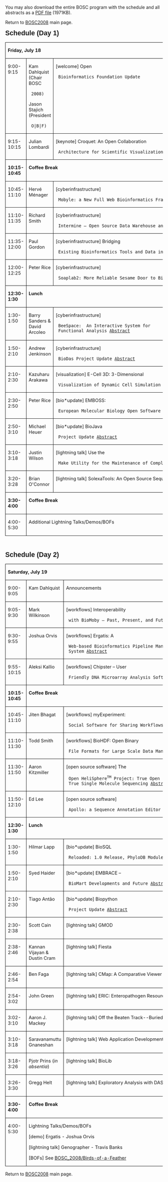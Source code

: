 You may also download the entire BOSC program with the schedule and all abstracts as a [http://www.open-bio.org/w/images/b/b6/BOSC2008_program.pdf PDF file] (1971KB).

Return to [[BOSC_2008 | BOSC2008]] main page.

<div class=Section1>

<p class=MsoNormal style='margin-left:.25in;text-indent:-.25in'><b
style='mso-bidi-font-weight:normal'><span style='font-size:16.0pt;font-family:
Arial'>Schedule (Day 1)</span></b></p>

<table class=MsoTableGrid border=1 cellspacing=0 cellpadding=0
 style='border-collapse:collapse;border:none;mso-border-alt:solid windowtext .5pt;
 mso-yfti-tbllook:480;mso-padding-alt:0in 5.4pt 0in 5.4pt;mso-border-insideh:
 .5pt solid windowtext;mso-border-insidev:.5pt solid windowtext'>
 <tr style='mso-yfti-irow:0;mso-yfti-firstrow:yes'>
  <td width=638 colspan=3 valign=top style='width:6.65in;border:solid windowtext 1.0pt;
  mso-border-alt:solid windowtext .5pt;padding:0in 5.4pt 0in 5.4pt'>
  <p class=MsoNormal><b style='mso-bidi-font-weight:normal'><span
  style='font-size:11.0pt'>Friday, July 18</span></b></p>
  <p class=MsoNormal><b style='mso-bidi-font-weight:normal'><span
  style='font-size:11.0pt'></span></b></p>
  </td>
 </tr>
 <tr style='mso-yfti-irow:1'>
  <td width=95 valign=top style='width:71.4pt;border:solid windowtext 1.0pt;
  border-top:none;mso-border-top-alt:solid windowtext .5pt;mso-border-alt:solid windowtext .5pt;
  padding:0in 5.4pt 0in 5.4pt'>
  <p class=MsoNormal><span style='font-size:11.0pt'>9:00-9:15</span></p>
  </td>
  <td width=136 valign=top style='width:102.0pt;border-top:none;border-left:
  none;border-bottom:solid windowtext 1.0pt;border-right:solid windowtext 1.0pt;
  mso-border-top-alt:solid windowtext .5pt;mso-border-left-alt:solid windowtext .5pt;
  mso-border-alt:solid windowtext .5pt;padding:0in 5.4pt 0in 5.4pt'>
  <p class=MsoNormal><span style='font-size:11.0pt'>Kam Dahlquist (Chair BOSC
  2008)</span></p>
  <p class=MsoNormal><span style='font-size:11.0pt'>Jason Stajich (President
  O|B|F)</span></p>
  </td>
  <td width=407 valign=top style='width:305.4pt;border-top:none;border-left:
  none;border-bottom:solid windowtext 1.0pt;border-right:solid windowtext 1.0pt;
  mso-border-top-alt:solid windowtext .5pt;mso-border-left-alt:solid windowtext .5pt;
  mso-border-alt:solid windowtext .5pt;padding:0in 5.4pt 0in 5.4pt'>
  <p class=MsoNormal><span style='font-size:11.0pt'>[welcome] Open
  Bioinformatics Foundation Update</span></p>
  </td>
 </tr>
 <tr style='mso-yfti-irow:2'>
  <td width=95 valign=top style='width:71.4pt;border:solid windowtext 1.0pt;
  border-top:none;mso-border-top-alt:solid windowtext .5pt;mso-border-alt:solid windowtext .5pt;
  padding:0in 5.4pt 0in 5.4pt'>
  <p class=MsoNormal><span style='font-size:11.0pt'>9:15-10:15</span></p>
  </td>
  <td width=136 valign=top style='width:102.0pt;border-top:none;border-left:
  none;border-bottom:solid windowtext 1.0pt;border-right:solid windowtext 1.0pt;
  mso-border-top-alt:solid windowtext .5pt;mso-border-left-alt:solid windowtext .5pt;
  mso-border-alt:solid windowtext .5pt;padding:0in 5.4pt 0in 5.4pt'>
  <p class=MsoNormal><span style='font-size:11.0pt'>Julian Lombardi</span></p>
  </td>
  <td width=407 valign=top style='width:305.4pt;border-top:none;border-left:
  none;border-bottom:solid windowtext 1.0pt;border-right:solid windowtext 1.0pt;
  mso-border-top-alt:solid windowtext .5pt;mso-border-left-alt:solid windowtext .5pt;
  mso-border-alt:solid windowtext .5pt;padding:0in 5.4pt 0in 5.4pt'>
  <p class=MsoNormal><span lang=EN style='font-size:11.0pt;mso-ansi-language:
  EN;mso-bidi-font-weight:bold'>[keynote] Croquet: An Open Collaboration
  Architecture for Scientific Visualization and Simulation</span><span
  style='font-size:11.0pt'></span></p>
  </td>
 </tr>
 <tr style='mso-yfti-irow:3'>
  <td width=95 valign=top style='width:71.4pt;border:solid windowtext 1.0pt;
  border-top:none;mso-border-top-alt:solid windowtext .5pt;mso-border-alt:solid windowtext .5pt;
  padding:0in 5.4pt 0in 5.4pt'>
  <p class=MsoNormal><b style='mso-bidi-font-weight:normal'><span
  style='font-size:11.0pt'>10:15-10:45</span></b></p>
  </td>
  <td width=543 colspan=2 valign=top style='width:407.4pt;border-top:none;
  border-left:none;border-bottom:solid windowtext 1.0pt;border-right:solid windowtext 1.0pt;
  mso-border-top-alt:solid windowtext .5pt;mso-border-left-alt:solid windowtext .5pt;
  mso-border-alt:solid windowtext .5pt;padding:0in 5.4pt 0in 5.4pt'>
  <p class=MsoNormal><b style='mso-bidi-font-weight:normal'><span
  style='font-size:11.0pt'>Coffee Break</span></b></p>
  <p class=MsoNormal><b style='mso-bidi-font-weight:normal'><span
  style='font-size:11.0pt'></span></b></p>
  </td>
 </tr>
 <tr style='mso-yfti-irow:4'>
  <td width=95 valign=top style='width:71.4pt;border:solid windowtext 1.0pt;
  border-top:none;mso-border-top-alt:solid windowtext .5pt;mso-border-alt:solid windowtext .5pt;
  padding:0in 5.4pt 0in 5.4pt'>
  <p class=MsoNormal><span style='font-size:11.0pt'>10:45-11:10</span></p>
  </td>
  <td width=136 valign=top style='width:102.0pt;border-top:none;border-left:
  none;border-bottom:solid windowtext 1.0pt;border-right:solid windowtext 1.0pt;
  mso-border-top-alt:solid windowtext .5pt;mso-border-left-alt:solid windowtext .5pt;
  mso-border-alt:solid windowtext .5pt;padding:0in 5.4pt 0in 5.4pt'>
  <p class=MsoNormal><span style='font-size:11.0pt'>Hervé Ménager </span></p>
  </td>
  <td width=407 valign=top style='width:305.4pt;border-top:none;border-left:
  none;border-bottom:solid windowtext 1.0pt;border-right:solid windowtext 1.0pt;
  mso-border-top-alt:solid windowtext .5pt;mso-border-left-alt:solid windowtext .5pt;
  mso-border-alt:solid windowtext .5pt;padding:0in 5.4pt 0in 5.4pt'>
  <p class=MsoNormal><span style='font-size:11.0pt'>[cyberinfrastructure]
  Mobyle: a New Full Web Bioinformatics Framework [http://www.open-bio.org/w/images/c/c7/Menager_Mobyle_abstract.pdf Abstract]</span></p>
  </td>
 </tr>
 <tr style='mso-yfti-irow:5'>
  <td width=95 valign=top style='width:71.4pt;border:solid windowtext 1.0pt;
  border-top:none;mso-border-top-alt:solid windowtext .5pt;mso-border-alt:solid windowtext .5pt;
  padding:0in 5.4pt 0in 5.4pt'>
  <p class=MsoNormal><span style='font-size:11.0pt'>11:10-11:35</span></p>
  </td>
  <td width=136 valign=top style='width:102.0pt;border-top:none;border-left:
  none;border-bottom:solid windowtext 1.0pt;border-right:solid windowtext 1.0pt;
  mso-border-top-alt:solid windowtext .5pt;mso-border-left-alt:solid windowtext .5pt;
  mso-border-alt:solid windowtext .5pt;padding:0in 5.4pt 0in 5.4pt'>
  <p class=MsoNormal><span style='font-size:11.0pt'>Richard Smith</span></p>
  </td>
  <td width=407 valign=top style='width:305.4pt;border-top:none;border-left:
  none;border-bottom:solid windowtext 1.0pt;border-right:solid windowtext 1.0pt;
  mso-border-top-alt:solid windowtext .5pt;mso-border-left-alt:solid windowtext .5pt;
  mso-border-alt:solid windowtext .5pt;padding:0in 5.4pt 0in 5.4pt'>
  <p class=MsoNormal><span style='font-size:11.0pt'>[cyberinfrastructure]
  Intermine – Open Source Data Warehouse and Query Interface [http://www.open-bio.org/w/images/e/e5/Smith_R_Intermine_abstract.pdf Abstract]</span></p>
  </td>
 </tr>
 <tr style='mso-yfti-irow:6'>
  <td width=95 valign=top style='width:71.4pt;border:solid windowtext 1.0pt;
  border-top:none;mso-border-top-alt:solid windowtext .5pt;mso-border-alt:solid windowtext .5pt;
  padding:0in 5.4pt 0in 5.4pt'>
  <p class=MsoNormal><span style='font-size:11.0pt'>11:35-12:00</span></p>
  </td>
  <td width=136 valign=top style='width:102.0pt;border-top:none;border-left:
  none;border-bottom:solid windowtext 1.0pt;border-right:solid windowtext 1.0pt;
  mso-border-top-alt:solid windowtext .5pt;mso-border-left-alt:solid windowtext .5pt;
  mso-border-alt:solid windowtext .5pt;padding:0in 5.4pt 0in 5.4pt'>
  <p class=MsoNormal><span style='font-size:11.0pt'>Paul Gordon</span></p>
  </td>
  <td width=407 valign=top style='width:305.4pt;border-top:none;border-left:
  none;border-bottom:solid windowtext 1.0pt;border-right:solid windowtext 1.0pt;
  mso-border-top-alt:solid windowtext .5pt;mso-border-left-alt:solid windowtext .5pt;
  mso-border-alt:solid windowtext .5pt;padding:0in 5.4pt 0in 5.4pt'>
  <p class=MsoNormal><span style='font-size:11.0pt'>[cyberinfrastructure] Bridging
  Existing Bioinformatics Tools and Data into Semantic Web Services [http://www.open-bio.org/w/images/6/69/Gordon_SemanticWeb_abstract.pdf Abstract]</span></p>
  </td>
 </tr>
 <tr style='mso-yfti-irow:7'>
  <td width=95 valign=top style='width:71.4pt;border:solid windowtext 1.0pt;
  border-top:none;mso-border-top-alt:solid windowtext .5pt;mso-border-alt:solid windowtext .5pt;
  padding:0in 5.4pt 0in 5.4pt'>
  <p class=MsoNormal><span style='font-size:11.0pt'>12:00-12:25</span></p>
  </td>
  <td width=136 valign=top style='width:102.0pt;border-top:none;border-left:
  none;border-bottom:solid windowtext 1.0pt;border-right:solid windowtext 1.0pt;
  mso-border-top-alt:solid windowtext .5pt;mso-border-left-alt:solid windowtext .5pt;
  mso-border-alt:solid windowtext .5pt;padding:0in 5.4pt 0in 5.4pt'>
  <p class=MsoNormal><span style='font-size:11.0pt'>Peter Rice</span></p>
  </td>
  <td width=407 valign=top style='width:305.4pt;border-top:none;border-left:
  none;border-bottom:solid windowtext 1.0pt;border-right:solid windowtext 1.0pt;
  mso-border-top-alt:solid windowtext .5pt;mso-border-left-alt:solid windowtext .5pt;
  mso-border-alt:solid windowtext .5pt;padding:0in 5.4pt 0in 5.4pt'>
  <p class=MsoNormal><span style='font-size:11.0pt'>[cyberinfrastructure]
  Soaplab2: More Reliable Sesame Door to Bioinformatics Programs [http://www.open-bio.org/w/images/3/3c/Rice_Soaplab2_abstract.pdf Abstract]</span></p>
  </td>
 </tr>
 <tr style='mso-yfti-irow:8'>
  <td width=95 valign=top style='width:71.4pt;border:solid windowtext 1.0pt;
  border-top:none;mso-border-top-alt:solid windowtext .5pt;mso-border-alt:solid windowtext .5pt;
  padding:0in 5.4pt 0in 5.4pt'>
  <p class=MsoNormal><b style='mso-bidi-font-weight:normal'><span
  style='font-size:11.0pt'>12:30-1:30</span></b></p>
  </td>
  <td width=543 colspan=2 valign=top style='width:407.4pt;border-top:none;
  border-left:none;border-bottom:solid windowtext 1.0pt;border-right:solid windowtext 1.0pt;
  mso-border-top-alt:solid windowtext .5pt;mso-border-left-alt:solid windowtext .5pt;
  mso-border-alt:solid windowtext .5pt;padding:0in 5.4pt 0in 5.4pt'>
  <p class=MsoNormal><b style='mso-bidi-font-weight:normal'><span
  style='font-size:11.0pt'>Lunch</span></b></p>
  <p class=MsoNormal><b style='mso-bidi-font-weight:normal'><span
  style='font-size:11.0pt'></span></b></p>
  </td>
 </tr>
 <tr style='mso-yfti-irow:9'>
  <td width=95 valign=top style='width:71.4pt;border:solid windowtext 1.0pt;
  border-top:none;mso-border-top-alt:solid windowtext .5pt;mso-border-alt:solid windowtext .5pt;
  padding:0in 5.4pt 0in 5.4pt'>
  <p class=MsoNormal><span style='font-size:11.0pt'>1:30-1:50</span></p>
  </td>
  <td width=136 valign=top style='width:102.0pt;border-top:none;border-left:
  none;border-bottom:solid windowtext 1.0pt;border-right:solid windowtext 1.0pt;
  mso-border-top-alt:solid windowtext .5pt;mso-border-left-alt:solid windowtext .5pt;
  mso-border-alt:solid windowtext .5pt;padding:0in 5.4pt 0in 5.4pt'>
  <p class=MsoNormal><span style='font-size:11.0pt'>Barry Sanders &amp; David Arcoleo</span></p>
  </td>
  <td width=407 valign=top style='width:305.4pt;border-top:none;border-left:
  none;border-bottom:solid windowtext 1.0pt;border-right:solid windowtext 1.0pt;
  mso-border-top-alt:solid windowtext .5pt;mso-border-left-alt:solid windowtext .5pt;
  mso-border-alt:solid windowtext .5pt;padding:0in 5.4pt 0in 5.4pt'>
  <p class=MsoNormal><span style='font-size:11.0pt'>[cyberinfrastructure]
  BeeSpace:<span style='mso-spacerun:yes'>  </span>An Interactive System for
  Functional Analysis [http://www.open-bio.org/w/images/2/27/Sanders_Arcoleo_BeeSpace_abstract.pdf Abstract]</span></p>
  </td>
 </tr>
 <tr style='mso-yfti-irow:10'>
  <td width=95 valign=top style='width:71.4pt;border:solid windowtext 1.0pt;
  border-top:none;mso-border-top-alt:solid windowtext .5pt;mso-border-alt:solid windowtext .5pt;
  padding:0in 5.4pt 0in 5.4pt'>
  <p class=MsoNormal><span style='font-size:11.0pt'>1:50-2:10</span></p>
  </td>
  <td width=136 valign=top style='width:102.0pt;border-top:none;border-left:
  none;border-bottom:solid windowtext 1.0pt;border-right:solid windowtext 1.0pt;
  mso-border-top-alt:solid windowtext .5pt;mso-border-left-alt:solid windowtext .5pt;
  mso-border-alt:solid windowtext .5pt;padding:0in 5.4pt 0in 5.4pt'>
  <p class=MsoNormal><span style='font-size:11.0pt'>Andrew Jenkinson</span></p>
  <p class=MsoNormal><span style='font-size:11.0pt'></span></p>
  </td>
  <td width=407 valign=top style='width:305.4pt;border-top:none;border-left:
  none;border-bottom:solid windowtext 1.0pt;border-right:solid windowtext 1.0pt;
  mso-border-top-alt:solid windowtext .5pt;mso-border-left-alt:solid windowtext .5pt;
  mso-border-alt:solid windowtext .5pt;padding:0in 5.4pt 0in 5.4pt'>
  <p class=MsoNormal><span style='font-size:11.0pt'>[cyberinfrastructure]
  BioDas Project Update [http://www.open-bio.org/w/images/6/6c/Jenkinson_BioDas_abstract.pdf Abstract]</span></p>
  </td>
 </tr>
 <tr style='mso-yfti-irow:11'>
  <td width=95 valign=top style='width:71.4pt;border:solid windowtext 1.0pt;
  border-top:none;mso-border-top-alt:solid windowtext .5pt;mso-border-alt:solid windowtext .5pt;
  padding:0in 5.4pt 0in 5.4pt'>
  <p class=MsoNormal><span style='font-size:11.0pt'>2:10-2:30</span></p>
  </td>
  <td width=136 valign=top style='width:102.0pt;border-top:none;border-left:
  none;border-bottom:solid windowtext 1.0pt;border-right:solid windowtext 1.0pt;
  mso-border-top-alt:solid windowtext .5pt;mso-border-left-alt:solid windowtext .5pt;
  mso-border-alt:solid windowtext .5pt;padding:0in 5.4pt 0in 5.4pt'>
  <p class=MsoNormal><span style='font-size:11.0pt'>Kazuharu Arakawa</span></p>
  </td>
  <td width=407 valign=top style='width:305.4pt;border-top:none;border-left:
  none;border-bottom:solid windowtext 1.0pt;border-right:solid windowtext 1.0pt;
  mso-border-top-alt:solid windowtext .5pt;mso-border-left-alt:solid windowtext .5pt;
  mso-border-alt:solid windowtext .5pt;padding:0in 5.4pt 0in 5.4pt'>
  <p class=MsoNormal><span style='font-size:11.0pt'>[visualization] E-Cell 3D: 3-Dimensional
  Visualization of Dynamic Cell Simulation [http://www.open-bio.org/w/images/2/20/Arakawa_E-Cell3D_abstract.pdf Abstract]</span></p>
  </td>
 </tr>
 <tr style='mso-yfti-irow:12'>
  <td width=95 valign=top style='width:71.4pt;border:solid windowtext 1.0pt;
  border-top:none;mso-border-top-alt:solid windowtext .5pt;mso-border-alt:solid windowtext .5pt;
  padding:0in 5.4pt 0in 5.4pt'>
  <p class=MsoNormal><span style='font-size:11.0pt'>2:30-2:50</span></p>
  </td>
  <td width=136 valign=top style='width:102.0pt;border-top:none;border-left:
  none;border-bottom:solid windowtext 1.0pt;border-right:solid windowtext 1.0pt;
  mso-border-top-alt:solid windowtext .5pt;mso-border-left-alt:solid windowtext .5pt;
  mso-border-alt:solid windowtext .5pt;padding:0in 5.4pt 0in 5.4pt'>
  <p class=MsoNormal><span style='font-size:11.0pt'>Peter Rice</span></p>
  </td>
  <td width=407 valign=top style='width:305.4pt;border-top:none;border-left:
  none;border-bottom:solid windowtext 1.0pt;border-right:solid windowtext 1.0pt;
  mso-border-top-alt:solid windowtext .5pt;mso-border-left-alt:solid windowtext .5pt;
  mso-border-alt:solid windowtext .5pt;padding:0in 5.4pt 0in 5.4pt'>
  <p class=MsoNormal><span style='font-size:11.0pt'>[bio*update] EMBOSS:
  European Molecular Biology Open Software Suite [http://www.open-bio.org/w/images/c/ca/Rice_EMBOSS_abstract.pdf Abstract]</span></p>
  </td>
 </tr>
 <tr style='mso-yfti-irow:13'>
  <td width=95 valign=top style='width:71.4pt;border:solid windowtext 1.0pt;
  border-top:none;mso-border-top-alt:solid windowtext .5pt;mso-border-alt:solid windowtext .5pt;
  padding:0in 5.4pt 0in 5.4pt'>
  <p class=MsoNormal><span style='font-size:11.0pt'>2:50-3:10</span></p>
  </td>
  <td width=136 valign=top style='width:102.0pt;border-top:none;border-left:
  none;border-bottom:solid windowtext 1.0pt;border-right:solid windowtext 1.0pt;
  mso-border-top-alt:solid windowtext .5pt;mso-border-left-alt:solid windowtext .5pt;
  mso-border-alt:solid windowtext .5pt;padding:0in 5.4pt 0in 5.4pt'>
  <p class=MsoNormal><span style='font-size:11.0pt'>Michael Heuer</span></p>
  <p class=MsoNormal><span style='font-size:11.0pt'></span></p>
  </td>
  <td width=407 valign=top style='width:305.4pt;border-top:none;border-left:
  none;border-bottom:solid windowtext 1.0pt;border-right:solid windowtext 1.0pt;
  mso-border-top-alt:solid windowtext .5pt;mso-border-left-alt:solid windowtext .5pt;
  mso-border-alt:solid windowtext .5pt;padding:0in 5.4pt 0in 5.4pt'>
  <p class=MsoNormal><span style='font-size:11.0pt'>[bio*update] BioJava
  Project Update [http://www.open-bio.org/w/images/1/10/Heuer_BioJava_abstract.pdf Abstract]</span></p>
  </td>
 </tr>
 <tr style='mso-yfti-irow:14'>
  <td width=95 valign=top style='width:71.4pt;border:solid windowtext 1.0pt;
  border-top:none;mso-border-top-alt:solid windowtext .5pt;mso-border-alt:solid windowtext .5pt;
  padding:0in 5.4pt 0in 5.4pt'>
  <p class=MsoNormal><span style='font-size:11.0pt'>3:10-3:18</span></p>
  </td>
  <td width=136 valign=top style='width:102.0pt;border-top:none;border-left:
  none;border-bottom:solid windowtext 1.0pt;border-right:solid windowtext 1.0pt;
  mso-border-top-alt:solid windowtext .5pt;mso-border-left-alt:solid windowtext .5pt;
  mso-border-alt:solid windowtext .5pt;padding:0in 5.4pt 0in 5.4pt'>
  <p class=MsoNormal><span style='font-size:11.0pt'>Justin Wilson</span></p>
  </td>
  <td width=407 valign=top style='width:305.4pt;border-top:none;border-left:
  none;border-bottom:solid windowtext 1.0pt;border-right:solid windowtext 1.0pt;
  mso-border-top-alt:solid windowtext .5pt;mso-border-left-alt:solid windowtext .5pt;
  mso-border-alt:solid windowtext .5pt;padding:0in 5.4pt 0in 5.4pt'>
  <p class=MsoNormal><span style='font-size:11.0pt'>[lightning talk] Use the
  Make Utility for the Maintenance of Complex Bioinformatics Pipelines [http://www.open-bio.org/w/images/a/a9/Wilson_Make_abstract.pdf Abstract]</span></p>
  </td>
 </tr>
<tr style='mso-yfti-irow:14'>
  <td width=95 valign=top style='width:71.4pt;border:solid windowtext 1.0pt;
  border-top:none;mso-border-top-alt:solid windowtext .5pt;mso-border-alt:solid windowtext .5pt;
  padding:0in 5.4pt 0in 5.4pt'>
  <p class=MsoNormal><span style='font-size:11.0pt'>3:20-3:28</span></p>
  </td>
  <td width=136 valign=top style='width:102.0pt;border-top:none;border-left:
  none;border-bottom:solid windowtext 1.0pt;border-right:solid windowtext 1.0pt;
  mso-border-top-alt:solid windowtext .5pt;mso-border-left-alt:solid windowtext .5pt;
  mso-border-alt:solid windowtext .5pt;padding:0in 5.4pt 0in 5.4pt'>
  <p class=MsoNormal><span style='font-size:11.0pt'>Brian O'Connor</span></p>
  </td>
  <td width=407 valign=top style='width:305.4pt;border-top:none;border-left:
  none;border-bottom:solid windowtext 1.0pt;border-right:solid windowtext 1.0pt;
  mso-border-top-alt:solid windowtext .5pt;mso-border-left-alt:solid windowtext .5pt;
  mso-border-alt:solid windowtext .5pt;padding:0in 5.4pt 0in 5.4pt'>
  <p class=MsoNormal><span style='font-size:11.0pt'>[lightning talk] SolexaTools: An Open Source Sequence Analysis Framework [http://www.open-bio.org/w/images/6/63/OConnor_SolexaTools_abstract.pdf Abstract]</span></p>
  </td>
 </tr> 
 <tr style='mso-yfti-irow:16'>
  <td width=95 valign=top style='width:71.4pt;border:solid windowtext 1.0pt;
  border-top:none;mso-border-top-alt:solid windowtext .5pt;mso-border-alt:solid windowtext .5pt;
  padding:0in 5.4pt 0in 5.4pt'>
  <p class=MsoNormal><b style='mso-bidi-font-weight:normal'><span
  style='font-size:11.0pt'>3:30-4:00</span></b></p>
  </td>
  <td width=543 colspan=2 valign=top style='width:407.4pt;border-top:none;
  border-left:none;border-bottom:solid windowtext 1.0pt;border-right:solid windowtext 1.0pt;
  mso-border-top-alt:solid windowtext .5pt;mso-border-left-alt:solid windowtext .5pt;
  mso-border-alt:solid windowtext .5pt;padding:0in 5.4pt 0in 5.4pt'>
  <p class=MsoNormal><b style='mso-bidi-font-weight:normal'><span
  style='font-size:11.0pt'>Coffee Break</span></b></p>
  <p class=MsoNormal><b style='mso-bidi-font-weight:normal'><span
  style='font-size:11.0pt'></span></b></p>
  </td>
 </tr>
 <tr style='mso-yfti-irow:17;mso-yfti-lastrow:yes'>
  <td width=95 valign=top style='width:71.4pt;border:solid windowtext 1.0pt;
  border-top:none;mso-border-top-alt:solid windowtext .5pt;mso-border-alt:solid windowtext .5pt;
  padding:0in 5.4pt 0in 5.4pt'>
  <p class=MsoNormal><span style='font-size:11.0pt'>4:00-5:30</span></p>
  </td>
  <td width=543 colspan=2 valign=top style='width:407.4pt;border-top:none;
  border-left:none;border-bottom:solid windowtext 1.0pt;border-right:solid windowtext 1.0pt;
  mso-border-top-alt:solid windowtext .5pt;mso-border-left-alt:solid windowtext .5pt;
  mso-border-alt:solid windowtext .5pt;padding:0in 5.4pt 0in 5.4pt'>
  <p class=MsoNormal><span style='font-size:11.0pt'>Additional Lightning Talks/Demos/BOFs</span></p>
  <p class=MsoNormal><span style='font-size:11.0pt'></span></p>
  </td>
 </tr>
</table>

<p class=MsoNormal></p>

<span style='font-size:12.0pt;font-family:"Times New Roman";mso-fareast-font-family:
"Times New Roman";mso-ansi-language:EN-US;mso-fareast-language:EN-US;
mso-bidi-language:AR-SA'><br clear=all style='page-break-before:always'>
</span>

<p class=MsoNormal style='margin-left:.25in;text-indent:-.25in'><b
style='mso-bidi-font-weight:normal'><span style='font-size:16.0pt;font-family:
Arial'>Schedule (Day 2)</span></b></p>

<p class=MsoNormal></p>

<table class=MsoTableGrid border=1 cellspacing=0 cellpadding=0
 style='border-collapse:collapse;border:none;mso-border-alt:solid windowtext .5pt;
 mso-yfti-tbllook:480;mso-padding-alt:0in 5.4pt 0in 5.4pt;mso-border-insideh:
 .5pt solid windowtext;mso-border-insidev:.5pt solid windowtext'>
 <tr style='mso-yfti-irow:0;mso-yfti-firstrow:yes'>
  <td width=638 colspan=3 valign=top style='width:6.65in;border:solid windowtext 1.0pt;
  mso-border-alt:solid windowtext .5pt;padding:0in 5.4pt 0in 5.4pt'>
  <p class=MsoNormal><b style='mso-bidi-font-weight:normal'><span
  style='font-size:11.0pt'>Saturday, July 19</span></b></p>
  <p class=MsoNormal><b style='mso-bidi-font-weight:normal'><span
  style='font-size:11.0pt'></span></b></p>
  </td>
 </tr>
 <tr style='mso-yfti-irow:1'>
  <td width=95 valign=top style='width:71.4pt;border:solid windowtext 1.0pt;
  border-top:none;mso-border-top-alt:solid windowtext .5pt;mso-border-alt:solid windowtext .5pt;
  padding:0in 5.4pt 0in 5.4pt'>
  <p class=MsoNormal><span style='font-size:11.0pt'>9:00-9:05</span></p>
  </td>
  <td width=136 valign=top style='width:102.0pt;border-top:none;border-left:
  none;border-bottom:solid windowtext 1.0pt;border-right:solid windowtext 1.0pt;
  mso-border-top-alt:solid windowtext .5pt;mso-border-left-alt:solid windowtext .5pt;
  mso-border-alt:solid windowtext .5pt;padding:0in 5.4pt 0in 5.4pt'>
  <p class=MsoNormal><span style='font-size:11.0pt'>Kam Dahlquist</span></p>
  <p class=MsoNormal><span style='font-size:11.0pt'></span></p>
  </td>
  <td width=407 valign=top style='width:305.4pt;border-top:none;border-left:
  none;border-bottom:solid windowtext 1.0pt;border-right:solid windowtext 1.0pt;
  mso-border-top-alt:solid windowtext .5pt;mso-border-left-alt:solid windowtext .5pt;
  mso-border-alt:solid windowtext .5pt;padding:0in 5.4pt 0in 5.4pt'>
  <p class=MsoNormal><span style='font-size:11.0pt'>Announcements</span></p>
  </td>
 </tr>
 <tr style='mso-yfti-irow:2'>
  <td width=95 valign=top style='width:71.4pt;border:solid windowtext 1.0pt;
  border-top:none;mso-border-top-alt:solid windowtext .5pt;mso-border-alt:solid windowtext .5pt;
  padding:0in 5.4pt 0in 5.4pt'>
  <p class=MsoNormal><span style='font-size:11.0pt'>9:05-9:30</span></p>
  </td>
  <td width=136 valign=top style='width:102.0pt;border-top:none;border-left:
  none;border-bottom:solid windowtext 1.0pt;border-right:solid windowtext 1.0pt;
  mso-border-top-alt:solid windowtext .5pt;mso-border-left-alt:solid windowtext .5pt;
  mso-border-alt:solid windowtext .5pt;padding:0in 5.4pt 0in 5.4pt'>
  <p class=MsoNormal><span style='font-size:11.0pt'>Mark Wilkinson</span></p>
  </td>
  <td width=407 valign=top style='width:305.4pt;border-top:none;border-left:
  none;border-bottom:solid windowtext 1.0pt;border-right:solid windowtext 1.0pt;
  mso-border-top-alt:solid windowtext .5pt;mso-border-left-alt:solid windowtext .5pt;
  mso-border-alt:solid windowtext .5pt;padding:0in 5.4pt 0in 5.4pt'>
  <p class=MsoNormal><span style='font-size:11.0pt'>[workflows] Interoperability
  with BioMoby – Past, Present, and Future [http://www.open-bio.org/w/images/d/da/Wilkinson_BioMoby_abstract.pdf Abstract]</span></p>
  </td>
 </tr>
 <tr style='mso-yfti-irow:3'>
  <td width=95 valign=top style='width:71.4pt;border:solid windowtext 1.0pt;
  border-top:none;mso-border-top-alt:solid windowtext .5pt;mso-border-alt:solid windowtext .5pt;
  padding:0in 5.4pt 0in 5.4pt'>
  <p class=MsoNormal><span style='font-size:11.0pt'>9:30-9:55</span></p>
  </td>
  <td width=136 valign=top style='width:102.0pt;border-top:none;border-left:
  none;border-bottom:solid windowtext 1.0pt;border-right:solid windowtext 1.0pt;
  mso-border-top-alt:solid windowtext .5pt;mso-border-left-alt:solid windowtext .5pt;
  mso-border-alt:solid windowtext .5pt;padding:0in 5.4pt 0in 5.4pt'>
  <p class=MsoNormal><span style='font-size:11.0pt'>Joshua Orvis</span></p>
  </td>
  <td width=407 valign=top style='width:305.4pt;border-top:none;border-left:
  none;border-bottom:solid windowtext 1.0pt;border-right:solid windowtext 1.0pt;
  mso-border-top-alt:solid windowtext .5pt;mso-border-left-alt:solid windowtext .5pt;
  mso-border-alt:solid windowtext .5pt;padding:0in 5.4pt 0in 5.4pt'>
  <p class=MsoNormal><span style='font-size:11.0pt'>[workflows] Ergatis: A
  Web-based Bioinformatics Pipeline Management and Collaborative Development
  System [http://www.open-bio.org/w/images/5/59/Orvis_Ergatis_abstract.pdf Abstract]</span></p>
  </td>
 </tr>
 <tr style='mso-yfti-irow:4'>
  <td width=95 valign=top style='width:71.4pt;border:solid windowtext 1.0pt;
  border-top:none;mso-border-top-alt:solid windowtext .5pt;mso-border-alt:solid windowtext .5pt;
  padding:0in 5.4pt 0in 5.4pt'>
  <p class=MsoNormal><span style='font-size:11.0pt'>9:55-10:15</span></p>
  </td>
  <td width=136 valign=top style='width:102.0pt;border-top:none;border-left:
  none;border-bottom:solid windowtext 1.0pt;border-right:solid windowtext 1.0pt;
  mso-border-top-alt:solid windowtext .5pt;mso-border-left-alt:solid windowtext .5pt;
  mso-border-alt:solid windowtext .5pt;padding:0in 5.4pt 0in 5.4pt'>
  <p class=MsoNormal><span style='font-size:11.0pt'>Aleksi Kallio</span></p>
  </td>
  <td width=407 valign=top style='width:305.4pt;border-top:none;border-left:
  none;border-bottom:solid windowtext 1.0pt;border-right:solid windowtext 1.0pt;
  mso-border-top-alt:solid windowtext .5pt;mso-border-left-alt:solid windowtext .5pt;
  mso-border-alt:solid windowtext .5pt;padding:0in 5.4pt 0in 5.4pt'>
  <p class=MsoNormal><span style='font-size:11.0pt'>[workflows] Chipster – User
  Friendly DNA Microarray Analysis Software [http://www.open-bio.org/w/images/7/7e/Kallio_Chipster_abstract.pdf Abstract]</span></p>
  </td>
 </tr>
 <tr style='mso-yfti-irow:5'>
  <td width=95 valign=top style='width:71.4pt;border:solid windowtext 1.0pt;
  border-top:none;mso-border-top-alt:solid windowtext .5pt;mso-border-alt:solid windowtext .5pt;
  padding:0in 5.4pt 0in 5.4pt'>
  <p class=MsoNormal><b style='mso-bidi-font-weight:normal'><span
  style='font-size:11.0pt'>10:15-10:45</span></b></p>
  </td>
  <td width=543 colspan=2 valign=top style='width:407.4pt;border-top:none;
  border-left:none;border-bottom:solid windowtext 1.0pt;border-right:solid windowtext 1.0pt;
  mso-border-top-alt:solid windowtext .5pt;mso-border-left-alt:solid windowtext .5pt;
  mso-border-alt:solid windowtext .5pt;padding:0in 5.4pt 0in 5.4pt'>
  <p class=MsoNormal><b style='mso-bidi-font-weight:normal'><span
  style='font-size:11.0pt'>Coffee Break</span></b></p>
  <p class=MsoNormal><b style='mso-bidi-font-weight:normal'><span
  style='font-size:11.0pt'></span></b></p>
  </td>
 </tr>
 <tr style='mso-yfti-irow:6'>
  <td width=95 valign=top style='width:71.4pt;border:solid windowtext 1.0pt;
  border-top:none;mso-border-top-alt:solid windowtext .5pt;mso-border-alt:solid windowtext .5pt;
  padding:0in 5.4pt 0in 5.4pt'>
  <p class=MsoNormal><span style='font-size:11.0pt'>10:45-11:10</span></p>
  </td>
  <td width=136 valign=top style='width:102.0pt;border-top:none;border-left:
  none;border-bottom:solid windowtext 1.0pt;border-right:solid windowtext 1.0pt;
  mso-border-top-alt:solid windowtext .5pt;mso-border-left-alt:solid windowtext .5pt;
  mso-border-alt:solid windowtext .5pt;padding:0in 5.4pt 0in 5.4pt'>
  <p class=MsoNormal><span style='font-size:11.0pt'>Jiten Bhagat</span></p>
  </td>
  <td width=407 valign=top style='width:305.4pt;border-top:none;border-left:
  none;border-bottom:solid windowtext 1.0pt;border-right:solid windowtext 1.0pt;
  mso-border-top-alt:solid windowtext .5pt;mso-border-left-alt:solid windowtext .5pt;
  mso-border-alt:solid windowtext .5pt;padding:0in 5.4pt 0in 5.4pt'>
  <p class=MsoNormal><span style='font-size:11.0pt'>[workflows] myExperiment:
  Social Software for Sharing Workflows [http://www.open-bio.org/w/images/7/75/Bhagat_myExperiment_abstract.pdf Abstract]</span></p>
  </td>
 </tr>
 <tr style='mso-yfti-irow:7'>
  <td width=95 valign=top style='width:71.4pt;border:solid windowtext 1.0pt;
  border-top:none;mso-border-top-alt:solid windowtext .5pt;mso-border-alt:solid windowtext .5pt;
  padding:0in 5.4pt 0in 5.4pt'>
  <p class=MsoNormal><span style='font-size:11.0pt'>11:10-11:30</span></p>
  </td>
  <td width=136 valign=top style='width:102.0pt;border-top:none;border-left:
  none;border-bottom:solid windowtext 1.0pt;border-right:solid windowtext 1.0pt;
  mso-border-top-alt:solid windowtext .5pt;mso-border-left-alt:solid windowtext .5pt;
  mso-border-alt:solid windowtext .5pt;padding:0in 5.4pt 0in 5.4pt'>
  <p class=MsoNormal><span style='font-size:11.0pt'>Todd Smith</span></p>
  </td>
  <td width=407 valign=top style='width:305.4pt;border-top:none;border-left:
  none;border-bottom:solid windowtext 1.0pt;border-right:solid windowtext 1.0pt;
  mso-border-top-alt:solid windowtext .5pt;mso-border-left-alt:solid windowtext .5pt;
  mso-border-alt:solid windowtext .5pt;padding:0in 5.4pt 0in 5.4pt'>
  <p class=MsoNormal><span style='font-size:11.0pt'>[workflows] BioHDF: Open Binary
  File Formats for Large Scale Data Management [http://www.open-bio.org/w/images/9/92/Smith_T_BioHDF_abstract.pdf Abstract]</span></p>
  </td>
 </tr>
 <tr style='mso-yfti-irow:8'>
  <td width=95 valign=top style='width:71.4pt;border:solid windowtext 1.0pt;
  border-top:none;mso-border-top-alt:solid windowtext .5pt;mso-border-alt:solid windowtext .5pt;
  padding:0in 5.4pt 0in 5.4pt'>
  <p class=MsoNormal><span style='font-size:11.0pt'>11:30-11:50</span></p>
  </td>
  <td width=136 valign=top style='width:102.0pt;border-top:none;border-left:
  none;border-bottom:solid windowtext 1.0pt;border-right:solid windowtext 1.0pt;
  mso-border-top-alt:solid windowtext .5pt;mso-border-left-alt:solid windowtext .5pt;
  mso-border-alt:solid windowtext .5pt;padding:0in 5.4pt 0in 5.4pt'>
  <p class=MsoNormal><span style='font-size:11.0pt'>Aaron Kitzmiller</span></p>
  </td>
  <td width=407 valign=top style='width:305.4pt;border-top:none;border-left:
  none;border-bottom:solid windowtext 1.0pt;border-right:solid windowtext 1.0pt;
  mso-border-top-alt:solid windowtext .5pt;mso-border-left-alt:solid windowtext .5pt;
  mso-border-alt:solid windowtext .5pt;padding:0in 5.4pt 0in 5.4pt'>
  <p class=MsoNormal><span style='font-size:11.0pt'>[open source software] The
  Open HeliSphere<sup>TM</sup> Project: True Open Source from the Inventors of
  True Single Molecule Sequencing [http://www.open-bio.org/w/images/f/fb/Kitzmiller_OpenHeliSphere_abstract.pdf Abstract]</span></p>
  </td>
 </tr>
 <tr style='mso-yfti-irow:9'>
  <td width=95 valign=top style='width:71.4pt;border:solid windowtext 1.0pt;
  border-top:none;mso-border-top-alt:solid windowtext .5pt;mso-border-alt:solid windowtext .5pt;
  padding:0in 5.4pt 0in 5.4pt'>
  <p class=MsoNormal><span style='font-size:11.0pt'>11:50-12:10</span></p>
  </td>
  <td width=136 valign=top style='width:102.0pt;border-top:none;border-left:
  none;border-bottom:solid windowtext 1.0pt;border-right:solid windowtext 1.0pt;
  mso-border-top-alt:solid windowtext .5pt;mso-border-left-alt:solid windowtext .5pt;
  mso-border-alt:solid windowtext .5pt;padding:0in 5.4pt 0in 5.4pt'>
  <p class=MsoNormal><span style='font-size:11.0pt'>Ed Lee</span></p>
  </td>
  <td width=407 valign=top style='width:305.4pt;border-top:none;border-left:
  none;border-bottom:solid windowtext 1.0pt;border-right:solid windowtext 1.0pt;
  mso-border-top-alt:solid windowtext .5pt;mso-border-left-alt:solid windowtext .5pt;
  mso-border-alt:solid windowtext .5pt;padding:0in 5.4pt 0in 5.4pt'>
  <p class=MsoNormal><span style='font-size:11.0pt'>[open source software]
  Apollo: a Sequence Annotation Editor (with demonstration to follow) [http://www.open-bio.org/w/images/3/3a/Lee_Apollo_abstract.pdf Abstract]</span></p>
  </td>
 </tr>
 <tr style='mso-yfti-irow:10'>
  <td width=95 valign=top style='width:71.4pt;border:solid windowtext 1.0pt;
  border-top:none;mso-border-top-alt:solid windowtext .5pt;mso-border-alt:solid windowtext .5pt;
  padding:0in 5.4pt 0in 5.4pt'>
  <p class=MsoNormal><b style='mso-bidi-font-weight:normal'><span
  style='font-size:11.0pt'>12:30-1:30</span></b></p>
  </td>
  <td width=543 colspan=2 valign=top style='width:407.4pt;border-top:none;
  border-left:none;border-bottom:solid windowtext 1.0pt;border-right:solid windowtext 1.0pt;
  mso-border-top-alt:solid windowtext .5pt;mso-border-left-alt:solid windowtext .5pt;
  mso-border-alt:solid windowtext .5pt;padding:0in 5.4pt 0in 5.4pt'>
  <p class=MsoNormal><b style='mso-bidi-font-weight:normal'><span
  style='font-size:11.0pt'>Lunch</span></b></p>
  <p class=MsoNormal><b style='mso-bidi-font-weight:normal'><span
  style='font-size:11.0pt'></span></b></p>
  </td>
 </tr>
 <tr style='mso-yfti-irow:11'>
  <td width=95 valign=top style='width:71.4pt;border:solid windowtext 1.0pt;
  border-top:none;mso-border-top-alt:solid windowtext .5pt;mso-border-alt:solid windowtext .5pt;
  padding:0in 5.4pt 0in 5.4pt'>
  <p class=MsoNormal><span style='font-size:11.0pt'>1:30-1:50</span></p>
  </td>
  <td width=136 valign=top style='width:102.0pt;border-top:none;border-left:
  none;border-bottom:solid windowtext 1.0pt;border-right:solid windowtext 1.0pt;
  mso-border-top-alt:solid windowtext .5pt;mso-border-left-alt:solid windowtext .5pt;
  mso-border-alt:solid windowtext .5pt;padding:0in 5.4pt 0in 5.4pt'>
  <p class=MsoNormal><span style='font-size:11.0pt'>Hilmar Lapp</span></p>
  </td>
  <td width=407 valign=top style='width:305.4pt;border-top:none;border-left:
  none;border-bottom:solid windowtext 1.0pt;border-right:solid windowtext 1.0pt;
  mso-border-top-alt:solid windowtext .5pt;mso-border-left-alt:solid windowtext .5pt;
  mso-border-alt:solid windowtext .5pt;padding:0in 5.4pt 0in 5.4pt'>
  <p class=MsoNormal><span style='font-size:11.0pt'>[bio*update] BioSQL
  Reloaded: 1.0 Release, PhyloDB Module, and Future Features [http://www.open-bio.org/w/images/3/3b/Lapp_BioSQL_abstract.pdf Abstract]</span></p>
  </td>
 </tr>
 <tr style='mso-yfti-irow:12'>
  <td width=95 valign=top style='width:71.4pt;border:solid windowtext 1.0pt;
  border-top:none;mso-border-top-alt:solid windowtext .5pt;mso-border-alt:solid windowtext .5pt;
  padding:0in 5.4pt 0in 5.4pt'>
  <p class=MsoNormal><span style='font-size:11.0pt'>1:50-2:10</span></p>
  </td>
  <td width=136 valign=top style='width:102.0pt;border-top:none;border-left:
  none;border-bottom:solid windowtext 1.0pt;border-right:solid windowtext 1.0pt;
  mso-border-top-alt:solid windowtext .5pt;mso-border-left-alt:solid windowtext .5pt;
  mso-border-alt:solid windowtext .5pt;padding:0in 5.4pt 0in 5.4pt'>
  <p class=MsoNormal><span style='font-size:11.0pt'>Syed Haider</span></p>
  <p class=MsoNormal><span style='font-size:11.0pt'></span></p>
  </td>
  <td width=407 valign=top style='width:305.4pt;border-top:none;border-left:
  none;border-bottom:solid windowtext 1.0pt;border-right:solid windowtext 1.0pt;
  mso-border-top-alt:solid windowtext .5pt;mso-border-left-alt:solid windowtext .5pt;
  mso-border-alt:solid windowtext .5pt;padding:0in 5.4pt 0in 5.4pt'>
  <p class=MsoNormal><span style='font-size:11.0pt'>[bio*update] EMBRACE –
  BioMart Developments and Future [http://www.open-bio.org/w/images/1/10/Haider_EMBRACE_abstract.pdf Abstract]</span></p>
  </td>
 </tr>
 <tr style='mso-yfti-irow:13'>
  <td width=95 valign=top style='width:71.4pt;border:solid windowtext 1.0pt;
  border-top:none;mso-border-top-alt:solid windowtext .5pt;mso-border-alt:solid windowtext .5pt;
  padding:0in 5.4pt 0in 5.4pt'>
  <p class=MsoNormal><span style='font-size:11.0pt'>2:10-2:30</span></p>
  </td>
  <td width=136 valign=top style='width:102.0pt;border-top:none;border-left:
  none;border-bottom:solid windowtext 1.0pt;border-right:solid windowtext 1.0pt;
  mso-border-top-alt:solid windowtext .5pt;mso-border-left-alt:solid windowtext .5pt;
  mso-border-alt:solid windowtext .5pt;padding:0in 5.4pt 0in 5.4pt'>
  <p class=MsoNormal><span style='font-size:11.0pt'>Tiago Antão </span></p>
  <p class=MsoNormal><span style='font-size:11.0pt'></span></p>
  </td>
  <td width=407 valign=top style='width:305.4pt;border-top:none;border-left:
  none;border-bottom:solid windowtext 1.0pt;border-right:solid windowtext 1.0pt;
  mso-border-top-alt:solid windowtext .5pt;mso-border-left-alt:solid windowtext .5pt;
  mso-border-alt:solid windowtext .5pt;padding:0in 5.4pt 0in 5.4pt'>
  <p class=MsoNormal><span style='font-size:11.0pt'>[bio*update] Biopython
  Project Update [http://www.open-bio.org/w/images/e/e3/Antao_Biopython_abstract.pdf Abstract]</span></p>
  </td>
 </tr>
 <tr style='mso-yfti-irow:13'>
  <td width=95 valign=top style='width:71.4pt;border:solid windowtext 1.0pt;
  border-top:none;mso-border-top-alt:solid windowtext .5pt;mso-border-alt:solid windowtext .5pt;
  padding:0in 5.4pt 0in 5.4pt'>
  <p class=MsoNormal><span style='font-size:11.0pt'>2:30-2:38</span></p>
  </td>
  <td width=136 valign=top style='width:102.0pt;border-top:none;border-left:
  none;border-bottom:solid windowtext 1.0pt;border-right:solid windowtext 1.0pt;
  mso-border-top-alt:solid windowtext .5pt;mso-border-left-alt:solid windowtext .5pt;
  mso-border-alt:solid windowtext .5pt;padding:0in 5.4pt 0in 5.4pt'>
  <p class=MsoNormal><span style='font-size:11.0pt'>Scott Cain</span></p>
  <p class=MsoNormal><span style='font-size:11.0pt'></span></p>
  </td>
  <td width=407 valign=top style='width:305.4pt;border-top:none;border-left:
  none;border-bottom:solid windowtext 1.0pt;border-right:solid windowtext 1.0pt;
  mso-border-top-alt:solid windowtext .5pt;mso-border-left-alt:solid windowtext .5pt;
  mso-border-alt:solid windowtext .5pt;padding:0in 5.4pt 0in 5.4pt'>
  <p class=MsoNormal><span style='font-size:11.0pt'>[lightning talk] GMOD</span></p>
  </td>
 </tr>
 <tr style='mso-yfti-irow:13'>
  <td width=95 valign=top style='width:71.4pt;border:solid windowtext 1.0pt;
  border-top:none;mso-border-top-alt:solid windowtext .5pt;mso-border-alt:solid windowtext .5pt;
  padding:0in 5.4pt 0in 5.4pt'>
  <p class=MsoNormal><span style='font-size:11.0pt'>2:38-2:46</span></p>
  </td>
  <td width=136 valign=top style='width:102.0pt;border-top:none;border-left:
  none;border-bottom:solid windowtext 1.0pt;border-right:solid windowtext 1.0pt;
  mso-border-top-alt:solid windowtext .5pt;mso-border-left-alt:solid windowtext .5pt;
  mso-border-alt:solid windowtext .5pt;padding:0in 5.4pt 0in 5.4pt'>
  <p class=MsoNormal><span style='font-size:11.0pt'>Kannan Vijayan & Dustin Cram</span></p>
  <p class=MsoNormal><span style='font-size:11.0pt'></span></p>
  </td>
  <td width=407 valign=top style='width:305.4pt;border-top:none;border-left:
  none;border-bottom:solid windowtext 1.0pt;border-right:solid windowtext 1.0pt;
  mso-border-top-alt:solid windowtext .5pt;mso-border-left-alt:solid windowtext .5pt;
  mso-border-alt:solid windowtext .5pt;padding:0in 5.4pt 0in 5.4pt'>
  <p class=MsoNormal><span style='font-size:11.0pt'>[lightning talk] Fiesta</span></p>
  </td>
 </tr>
 <tr style='mso-yfti-irow:13'>
  <td width=95 valign=top style='width:71.4pt;border:solid windowtext 1.0pt;
  border-top:none;mso-border-top-alt:solid windowtext .5pt;mso-border-alt:solid windowtext .5pt;
  padding:0in 5.4pt 0in 5.4pt'>
  <p class=MsoNormal><span style='font-size:11.0pt'>2:46-2:54</span></p>
  </td>
  <td width=136 valign=top style='width:102.0pt;border-top:none;border-left:
  none;border-bottom:solid windowtext 1.0pt;border-right:solid windowtext 1.0pt;
  mso-border-top-alt:solid windowtext .5pt;mso-border-left-alt:solid windowtext .5pt;
  mso-border-alt:solid windowtext .5pt;padding:0in 5.4pt 0in 5.4pt'>
  <p class=MsoNormal><span style='font-size:11.0pt'>Ben Faga</span></p>
  <p class=MsoNormal><span style='font-size:11.0pt'></span></p>
  </td>
  <td width=407 valign=top style='width:305.4pt;border-top:none;border-left:
  none;border-bottom:solid windowtext 1.0pt;border-right:solid windowtext 1.0pt;
  mso-border-top-alt:solid windowtext .5pt;mso-border-left-alt:solid windowtext .5pt;
  mso-border-alt:solid windowtext .5pt;padding:0in 5.4pt 0in 5.4pt'>
  <p class=MsoNormal><span style='font-size:11.0pt'>[lightning talk] CMap: A Comparative Viewer</span></p>
  </td>
 </tr>
  <tr style='mso-yfti-irow:13'>
  <td width=95 valign=top style='width:71.4pt;border:solid windowtext 1.0pt;
  border-top:none;mso-border-top-alt:solid windowtext .5pt;mso-border-alt:solid windowtext .5pt;
  padding:0in 5.4pt 0in 5.4pt'>
  <p class=MsoNormal><span style='font-size:11.0pt'>2:54-3:02</span></p>
  </td>
  <td width=136 valign=top style='width:102.0pt;border-top:none;border-left:
  none;border-bottom:solid windowtext 1.0pt;border-right:solid windowtext 1.0pt;
  mso-border-top-alt:solid windowtext .5pt;mso-border-left-alt:solid windowtext .5pt;
  mso-border-alt:solid windowtext .5pt;padding:0in 5.4pt 0in 5.4pt'>
  <p class=MsoNormal><span style='font-size:11.0pt'>John Green</span></p>
  <p class=MsoNormal><span style='font-size:11.0pt'></span></p>
  </td>
  <td width=407 valign=top style='width:305.4pt;border-top:none;border-left:
  none;border-bottom:solid windowtext 1.0pt;border-right:solid windowtext 1.0pt;
  mso-border-top-alt:solid windowtext .5pt;mso-border-left-alt:solid windowtext .5pt;
  mso-border-alt:solid windowtext .5pt;padding:0in 5.4pt 0in 5.4pt'>
  <p class=MsoNormal><span style='font-size:11.0pt'>[lightning talk] ERIC: Enteropathogen Resource Information Center</span></p>
  </td>
 </tr>
  <tr style='mso-yfti-irow:13'>
  <td width=95 valign=top style='width:71.4pt;border:solid windowtext 1.0pt;
  border-top:none;mso-border-top-alt:solid windowtext .5pt;mso-border-alt:solid windowtext .5pt;
  padding:0in 5.4pt 0in 5.4pt'>
  <p class=MsoNormal><span style='font-size:11.0pt'>3:02-3:10</span></p>
  </td>
  <td width=136 valign=top style='width:102.0pt;border-top:none;border-left:
  none;border-bottom:solid windowtext 1.0pt;border-right:solid windowtext 1.0pt;
  mso-border-top-alt:solid windowtext .5pt;mso-border-left-alt:solid windowtext .5pt;
  mso-border-alt:solid windowtext .5pt;padding:0in 5.4pt 0in 5.4pt'>
  <p class=MsoNormal><span style='font-size:11.0pt'>Aaron J. Mackey</span></p>
  <p class=MsoNormal><span style='font-size:11.0pt'></span></p>
  </td>
  <td width=407 valign=top style='width:305.4pt;border-top:none;border-left:
  none;border-bottom:solid windowtext 1.0pt;border-right:solid windowtext 1.0pt;
  mso-border-top-alt:solid windowtext .5pt;mso-border-left-alt:solid windowtext .5pt;
  mso-border-alt:solid windowtext .5pt;padding:0in 5.4pt 0in 5.4pt'>
  <p class=MsoNormal><span style='font-size:11.0pt'>[lightning talk] Off the Beaten Track--Buried Treasure and Hidden Jewels in BioPerl</span></p>
  </td>
 </tr>
  <tr style='mso-yfti-irow:13'>
  <td width=95 valign=top style='width:71.4pt;border:solid windowtext 1.0pt;
  border-top:none;mso-border-top-alt:solid windowtext .5pt;mso-border-alt:solid windowtext .5pt;
  padding:0in 5.4pt 0in 5.4pt'>
  <p class=MsoNormal><span style='font-size:11.0pt'>3:10-3:18</span></p>
  </td>
  <td width=136 valign=top style='width:102.0pt;border-top:none;border-left:
  none;border-bottom:solid windowtext 1.0pt;border-right:solid windowtext 1.0pt;
  mso-border-top-alt:solid windowtext .5pt;mso-border-left-alt:solid windowtext .5pt;
  mso-border-alt:solid windowtext .5pt;padding:0in 5.4pt 0in 5.4pt'>
  <p class=MsoNormal><span style='font-size:11.0pt'>Saravanamuttu Gnaneshan</span></p>
  <p class=MsoNormal><span style='font-size:11.0pt'></span></p>
  </td>
  <td width=407 valign=top style='width:305.4pt;border-top:none;border-left:
  none;border-bottom:solid windowtext 1.0pt;border-right:solid windowtext 1.0pt;
  mso-border-top-alt:solid windowtext .5pt;mso-border-left-alt:solid windowtext .5pt;
  mso-border-alt:solid windowtext .5pt;padding:0in 5.4pt 0in 5.4pt'>
  <p class=MsoNormal><span style='font-size:11.0pt'>[lightning talk] Web Application Developments with Open Bio in Public health Informatics</span></p>
  </td>
 </tr>
  <tr style='mso-yfti-irow:13'>
  <td width=95 valign=top style='width:71.4pt;border:solid windowtext 1.0pt;
  border-top:none;mso-border-top-alt:solid windowtext .5pt;mso-border-alt:solid windowtext .5pt;
  padding:0in 5.4pt 0in 5.4pt'>
  <p class=MsoNormal><span style='font-size:11.0pt'>3:18-3:26</span></p>
  </td>
  <td width=136 valign=top style='width:102.0pt;border-top:none;border-left:
  none;border-bottom:solid windowtext 1.0pt;border-right:solid windowtext 1.0pt;
  mso-border-top-alt:solid windowtext .5pt;mso-border-left-alt:solid windowtext .5pt;
  mso-border-alt:solid windowtext .5pt;padding:0in 5.4pt 0in 5.4pt'>
  <p class=MsoNormal><span style='font-size:11.0pt'>Pjotr Prins (''in absentia'')</span></p>
  <p class=MsoNormal><span style='font-size:11.0pt'></span></p>
  </td>
  <td width=407 valign=top style='width:305.4pt;border-top:none;border-left:
  none;border-bottom:solid windowtext 1.0pt;border-right:solid windowtext 1.0pt;
  mso-border-top-alt:solid windowtext .5pt;mso-border-left-alt:solid windowtext .5pt;
  mso-border-alt:solid windowtext .5pt;padding:0in 5.4pt 0in 5.4pt'>
  <p class=MsoNormal><span style='font-size:11.0pt'>[lightning talk] BioLib</span></p>
  </td>
 </tr>
<tr style='mso-yfti-irow:13'>
  <td width=95 valign=top style='width:71.4pt;border:solid windowtext 1.0pt;
  border-top:none;mso-border-top-alt:solid windowtext .5pt;mso-border-alt:solid windowtext .5pt;
  padding:0in 5.4pt 0in 5.4pt'>
  <p class=MsoNormal><span style='font-size:11.0pt'>3:26-3:30</span></p>
  </td>
  <td width=136 valign=top style='width:102.0pt;border-top:none;border-left:
  none;border-bottom:solid windowtext 1.0pt;border-right:solid windowtext 1.0pt;
  mso-border-top-alt:solid windowtext .5pt;mso-border-left-alt:solid windowtext .5pt;
  mso-border-alt:solid windowtext .5pt;padding:0in 5.4pt 0in 5.4pt'>
  <p class=MsoNormal><span style='font-size:11.0pt'>Gregg Helt</span></p>
  <p class=MsoNormal><span style='font-size:11.0pt'></span></p>
  </td>
  <td width=407 valign=top style='width:305.4pt;border-top:none;border-left:
  none;border-bottom:solid windowtext 1.0pt;border-right:solid windowtext 1.0pt;
  mso-border-top-alt:solid windowtext .5pt;mso-border-left-alt:solid windowtext .5pt;
  mso-border-alt:solid windowtext .5pt;padding:0in 5.4pt 0in 5.4pt'>
  <p class=MsoNormal><span style='font-size:11.0pt'>[lightning talk] Exploratory Analysis with DAS/2 and the Integrated Genome Browser (IGB)</span></p>
  </td>
 </tr>
<tr style='mso-yfti-irow:15;height:4.45pt'>
  <td width=95 valign=top style='width:71.4pt;border:solid windowtext 1.0pt;
  border-top:none;mso-border-top-alt:solid windowtext .5pt;mso-border-alt:solid windowtext .5pt;
  padding:0in 5.4pt 0in 5.4pt;height:4.45pt'>
  <p class=MsoNormal><b style='mso-bidi-font-weight:normal'><span
  style='font-size:11.0pt'>3:30-4:00</span></b></p>
  </td>
  <td width=543 colspan=2 valign=top style='width:407.4pt;border-top:none;
  border-left:none;border-bottom:solid windowtext 1.0pt;border-right:solid windowtext 1.0pt;
  mso-border-top-alt:solid windowtext .5pt;mso-border-left-alt:solid windowtext .5pt;
  mso-border-alt:solid windowtext .5pt;padding:0in 5.4pt 0in 5.4pt;height:4.45pt'>
  <p class=MsoNormal><b style='mso-bidi-font-weight:normal'><span
  style='font-size:11.0pt'>Coffee Break</span></b></p>
  <p class=MsoNormal><b style='mso-bidi-font-weight:normal'><span
  style='font-size:11.0pt'></span></b></p>
  </td>
 </tr>
 <tr style='mso-yfti-irow:16;mso-yfti-lastrow:yes'>
  <td width=95 valign=top style='width:71.4pt;border:solid windowtext 1.0pt;
  border-top:none;mso-border-top-alt:solid windowtext .5pt;mso-border-alt:solid windowtext .5pt;
  padding:0in 5.4pt 0in 5.4pt'>
  <p class=MsoNormal><span style='font-size:11.0pt'>4:00-5:30</span></p>
  </td>
  <td width=543 colspan=2 valign=top style='width:407.4pt;border-top:none;
  border-left:none;border-bottom:solid windowtext 1.0pt;border-right:solid windowtext 1.0pt;
  mso-border-top-alt:solid windowtext .5pt;mso-border-left-alt:solid windowtext .5pt;
  mso-border-alt:solid windowtext .5pt;padding:0in 5.4pt 0in 5.4pt'>
  <p class=MsoNormal><span style='font-size:11.0pt'>Lightning Talks/Demos/BOFs</span></p>
  <p class=MsoNormal><span style='font-size:11.0pt'>[demo] Ergatis - Joshua Orvis</span></p>
  <p class=MsoNormal><span style='font-size:11.0pt'>[lightning talk] Genographer - Travis Banks</span></p>
<p class=MsoNormal><span style='font-size:11.0pt'>[BOFs] See [[BOSC_2008/Birds-of-a-Feather]]</span></p>
</td>
 </tr>
</table>
Return to [[BOSC_2008 | BOSC2008]] main page.